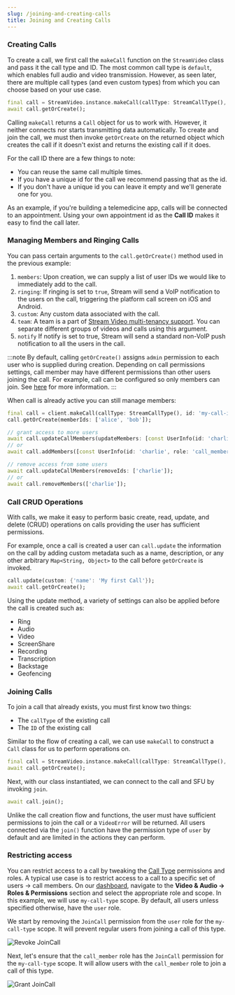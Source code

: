 ```yaml
---
slug: /joining-and-creating-calls
title: Joining and Creating Calls
---
```


### Creating Calls

To create a call, we first call the `makeCall` function on the `StreamVideo` class and pass it the call type and ID.
The most common call type is `default`, which enables full audio and video transmission.
However, as seen later, there are multiple call types (and even custom types) from which you can choose based on your use case.

```dart
final call = StreamVideo.instance.makeCall(callType: StreamCallType(), id: 'Your-call-ID');
await call.getOrCreate();
```

Calling `makeCall` returns a `Call` object for us to work with. However, it neither connects nor starts transmitting data automatically.
To create and join the call, we must then invoke `getOrCreate` on the returned object which creates the call if it doesn't exist and returns the existing call if it does.

For the call ID there are a few things to note:

* You can reuse the same call multiple times.
* If you have a unique id for the call we recommend passing that as the id.
* If you don't have a unique id you can leave it empty and we'll generate one for you.

As an example, if you're building a telemedicine app, calls will be connected to an appointment. Using your own appointment id as the **Call ID** makes it easy to find the call later.

### Managing Members and Ringing Calls

You can pass certain arguments to the `call.getOrCreate()` method used in the previous example:

1. `members`: Upon creation, we can supply a list of user IDs we would like to immediately add to the call.
2. `ringing`: If ringing is set to `true`, Stream will send a VoIP notification to the users on the call, triggering the platform call screen on iOS and Android.
3. `custom`: Any custom data associated with the call.
4. `team`: A team is a part of [Stream Video multi-tenancy support](https://getstream.io/video/docs/api/multi-tenant/). You can separate different groups of videos and calls using this argument.
5. `notify` If notify is set to true, Stream will send a standard non-VoIP push notification to all the users in the call.

:::note
  By default, calling `getOrCreate()` assigns `admin` permission to each user who is supplied during creation.
  Depending on call permissions settings, call member may have different permissions than other users joining the call.
  For example, call can be configured so only members can join. See [here](#restricting-access) for more information.
:::

When call is already active you can still manage members:

```dart
final call = client.makeCall(callType: StreamCallType(), id: 'my-call-id');
call.getOrCreate(memberIds: ['alice', 'bob']);

// grant access to more users
await call.updateCallMembers(updateMembers: [const UserInfo(id: 'charlie', role: 'call_member')]);
// or
await call.addMembers([const UserInfo(id: 'charlie', role: 'call_member')]);

// remove access from some users
await call.updateCallMembers(removeIds: ['charlie']);
// or
await call.removeMembers(['charlie']);
```

### Call CRUD Operations

With calls, we make it easy to perform basic create, read, update, and delete (CRUD) operations on calls providing the user has sufficient permissions.

For example, once a call is created a user can `call.update` the information on the call by adding custom metadata such as a name, description, or any other arbitrary `Map<String, Object>` to the call before `getOrCreate` is invoked.

```dart
call.update(custom: {'name': 'My first Call'});
await call.getOrCreate();
```

Using the update method, a variety of settings can also be applied before the call is created such as:

- Ring
- Audio
- Video
- ScreenShare
- Recording
- Transcription
- Backstage
- Geofencing

### Joining Calls

To join a call that already exists, you must first know two things:

- The `callType` of the existing call
- The `ID` of the existing call

Similar to the flow of creating a call, we can use `makeCall` to construct a `Call` class for us to perform operations on.

```dart
final call = StreamVideo.instance.makeCall(callType: StreamCallType(), id: 'My-existing-call-ID');
await call.getOrCreate();
```

Next, with our class instantiated, we can connect to the call and SFU by invoking `join`.

```dart
await call.join();
```

Unlike the call creation flow and functions, the user must have sufficient permissions to join the call or a `VideoError` will be returned.
All users connected via the `join()` function have the permission type of `user` by default and are limited in the actions they can perform.

### Restricting access

You can restrict access to a call by tweaking the [Call Type](https://getstream.io/video/docs/flutter/call-types/) permissions and roles. A typical use case is to restrict access to a call to a specific set of users -> call members.
On our [dashboard](https://dashboard.getstream.io), navigate to the **Video & Audio -> Roles & Permissions** section and select the appropriate role and scope. In this example, we will use `my-call-type` scope.
By default, all users unless specified otherwise, have the `user` role.

We start by removing the `JoinCall` permission from the `user` role for the `my-call-type` scope. It will prevent regular users from joining a call of this type.

![Revoke JoinCall](../assets/core_concepts/user-revoke-joincall.png)

Next, let's ensure that the `call_member` role has the `JoinCall` permission for the `my-call-type` scope. It will allow users with the `call_member` role to join a call of this type.

![Grant JoinCall](../assets/core_concepts/call_member-grant-joincall.png)
